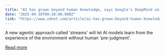 ```yaml
---
title: "AI has grown beyond human knowledge, says Google's DeepMind unit"
date: "2025-04-18T09:38:00.000Z"
link: "https://www.zdnet.com/article/ai-has-grown-beyond-human-knowledge-says-googles-deepmind-unit/"
---
```


A new agentic approach called 'streams' will let AI models learn from the experience of the environment without human 'pre-judgment'.

[Read more](https://www.zdnet.com/article/ai-has-grown-beyond-human-knowledge-says-googles-deepmind-unit/)
